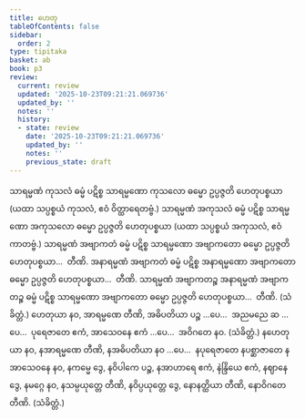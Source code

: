 ```yaml
---
title: ဟေတု
tableOfContents: false
sidebar:
  order: 2
type: tipitaka
basket: ab
book: p3
review:
  current: review
  updated: '2025-10-23T09:21:21.069736'
  updated_by: ''
  notes: ''
  history:
  - state: review
    date: '2025-10-23T09:21:21.069736'
    updated_by: ''
    notes: ''
    previous_state: draft
---
```



<ReviewStatus review={frontmatter.review} showDetails={true} />

<HypothesisAnnotation frontmatter={frontmatter} />

<DynamicBreadcrumb />

<Division number="1" book="p3" e="ch" v="39" p="395">

<Paragraph number="2019" book="p3">
သာရမ္မဏံ ကုသလံ ဓမ္မံ ပဋိစ္စ သာရမ္မဏော ကုသလော ဓမ္မော ဥပ္ပဇ္ဇတိ ဟေတုပစ္စယာ (ယထာ သပ္ပစ္စယံ ကုသလံ, ဧဝံ ဝိတ္ထာရေတဗ္ဗံ.)
</Paragraph>

</Division>
<Division number="2" book="p3" e="ch" v="39" p="390">

<Paragraph number="2020" book="p3">
သာရမ္မဏံ အကုသလံ ဓမ္မံ ပဋိစ္စ သာရမ္မဏော အကုသလော ဓမ္မော ဥပ္ပဇ္ဇတိ ဟေတုပစ္စယာ (ယထာ သပ္ပစ္စယံ အကုသလံ, ဧဝံ ကာတဗ္ဗံ.)
</Paragraph>

</Division>
<Division number="3" book="p3" e="ch" v="39" p="395">

<Paragraph number="2021" book="p3">
သာရမ္မဏံ အဗျာကတံ ဓမ္မံ ပဋိစ္စ သာရမ္မဏော အဗျာကတော ဓမ္မော ဥပ္ပဇ္ဇတိ ဟေတုပစ္စယာ…  တီဏိ.
</Paragraph>

<Paragraph number="2022" book="p3">
အနာရမ္မဏံ အဗျာကတံ ဓမ္မံ ပဋိစ္စ အနာရမ္မဏော အဗျာကတော ဓမ္မော ဥပ္ပဇ္ဇတိ ဟေတုပစ္စယာ…  တီဏိ.
</Paragraph>

<Paragraph number="2023" book="p3">
သာရမ္မဏံ အဗျာကတဉ္စ အနာရမ္မဏံ အဗျာကတဉ္စ ဓမ္မံ ပဋိစ္စ သာရမ္မဏော အဗျာကတော ဓမ္မော ဥပ္ပဇ္ဇတိ ဟေတုပစ္စယာ…  တီဏိ. (သံခိတ္တံ.)
</Paragraph>

</Division>
<Division number="4" book="p3" e="ch" v="39" p="395">

<Paragraph number="2024" book="p3">
ဟေတုယာ နဝ, အာရမ္မဏေ တီဏိ, အဓိပတိယာ ပဉ္စ …ပေ…  အညမညေ ဆ …ပေ…  ပုရေဇာတေ ဧကံ, အာသေဝနေ ဧကံ …ပေ…  အဝိဂတေ နဝ. (သံခိတ္တံ.)
</Paragraph>

<Paragraph number="2025" book="p3">
နဟေတုယာ နဝ, နအာရမ္မဏေ တီဏိ, နအဓိပတိယာ နဝ …ပေ…  နပုရေဇာတေ နပစ္ဆာဇာတေ နအာသေဝနေ နဝ, နကမ္မေ ဒွေ, နဝိပါကေ ပဉ္စ, နအာဟာရေ ဧကံ, နဲန္ဒြိယေ ဧကံ, နဈာနေ ဒွေ, နမဂ္ဂေ နဝ, နသမ္ပယုတ္တေ တီဏိ, နဝိပ္ပယုတ္တေ ဒွေ, နောနတ္ထိယာ တီဏိ, နောဝိဂတေ တီဏိ. (သံခိတ္တံ.)
</Paragraph>
</Division>